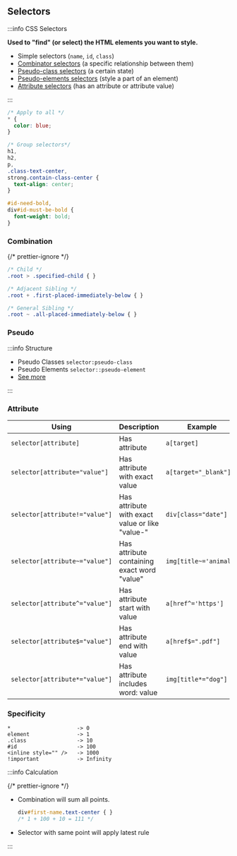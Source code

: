 ## Selectors

:::info CSS Selectors

**Used to "find" (or select) the HTML elements you want to style.**

- Simple selectors (`name`, `id`, `class`)
- [Combinator selectors](https://www.w3schools.com/css/css_combinators.asp) (a specific relationship between them)
- [Pseudo-class selectors](https://www.w3schools.com/css/css_pseudo_classes.asp) (a certain state)
- [Pseudo-elements selectors](https://www.w3schools.com/css/css_pseudo_elements.asp) (style a part of an element)
- [Attribute selectors](https://www.w3schools.com/css/css_attribute_selectors.asp) (has an attribute or attribute value)

:::

```css
/* Apply to all */
* {
  color: blue;
}

/* Group selectors*/
h1,
h2,
p,
.class-text-center,
strong.contain-class-center {
  text-align: center;
}

#id-need-bold,
div#id-must-be-bold {
  font-weight: bold;
}
```

### Combination

{/* prettier-ignore */}
```css
/* Child */
.root > .specified-child { }

/* Adjacent Sibling */
.root + .first-placed-immediately-below { }

/* General Sibling */
.root ~ .all-placed-immediately-below { }
```

### Pseudo

:::info Structure

- Pseudo Classes `selector:pseudo-class`
- Pseudo Elements `selector::pseudo-element`
- [See more](https://www.w3schools.com/css/css_pseudo_classes.asp)

:::

### Attribute

| Using                          | Description                                     | Example                |
| ------------------------------ | ----------------------------------------------- | ---------------------- |
| `selector[attribute]`          | Has attribute                                   | `a[target]`            |
| `selector[attribute="value"]`  | Has attribute with exact value                  | `a[target="_blank"]`   |
| `selector[attribute!="value"]` | Has attribute with exact value or like "value-" | `div[class="date"]`    |
| `selector[attribute~="value"]` | Has attribute containing exact word "value"     | `img[title~='animal']` |
| `selector[attribute^="value"]` | Has attribute start with value                  | `a[href^='https']`     |
| `selector[attribute$="value"]` | Has attribute end with value                    | `a[href$=".pdf"]`      |
| `selector[attribute*="value"]` | Has attribute includes word: value              | `img[title*="dog"]`    |

### Specificity

```
*                     -> 0
element               -> 1
.class                -> 10
#id                   -> 100
<inline style="" />   -> 1000
!important            -> Infinity
```

:::info Calculation

{/* prettier-ignore */}
- Combination will sum all points.
  ```css
  div#first-name.text-center { }
  /* 1 + 100 + 10 = 111 */
  ```
- Selector with same point will apply latest rule

:::
